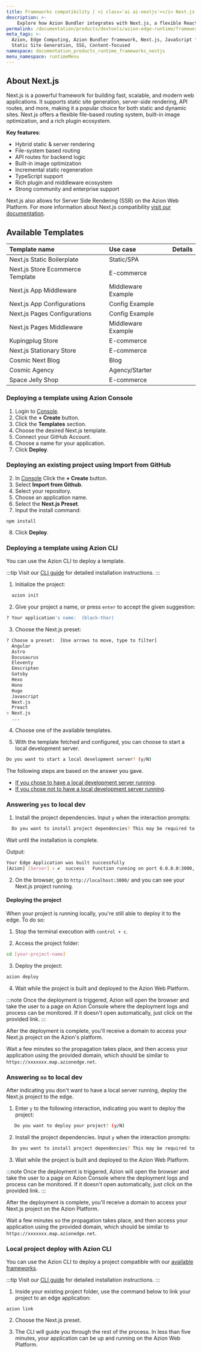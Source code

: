 ```yaml
---
title: Frameworks compatibility | <i class='ai ai-nextjs'></i> Next.js
description: >-
    Explore how Azion Bundler integrates with Next.js, a flexible React framework for building high-performance full-stack web applications.
permalink: /documentation/products/devtools/azion-edge-runtime/frameworks-compatibility/nextjs/
meta_tags: >-
  Azion, Edge Computing, Azion Bundler framework, Next.js, JavaScript frameworks,
  Static Site Generation, SSG, Content-focused
namespace: documentation_products_runtime_frameworks_nextjs
menu_namespace: runtimeMenu
---
```



## About Next.js

Next.js is a powerful framework for building fast, scalable, and modern web applications. It supports static site generation, server-side rendering, API routes, and more, making it a popular choice for both static and dynamic sites. Next.js offers a flexible file-based routing system, built-in image optimization, and a rich plugin ecosystem.

**Key features**:

- Hybrid static & server rendering
- File-system based routing
- API routes for backend logic
- Built-in image optimization
- Incremental static regeneration
- TypeScript support
- Rich plugin and middleware ecosystem
- Strong community and enterprise support

Next.js also allows for Server Side Rendering (SSR) on the Azion Web Platform. For more information about Next.js compatibility [visit our documentation](/en/documentation/devtools/azion-edge-runtime/compatibility/nextjs/).

## Available Templates

| Template name | Use case | Details |
|:-------------|:---------|:-----|
| Next.js Static Boilerplate | Static/SPA | <LinkButton link="/en/documentation/products/templates/nextjs-static-boilerplate/" label="Learn more" severity="secondary" /> |
| Next.js Store Ecommerce Template | E-commerce | <LinkButton link="/en/documentation/products/templates/nextjs-store/" label="Learn more" severity="secondary" /> |
| Next.js App Middleware | Middleware Example | <LinkButton link="/en/documentation/products/templates/nextjs-app-midddleware/" label="Learn more" severity="secondary" /> |
| Next.js App Configurations | Config Example | <LinkButton link="/en/documentation/products/templates/nextjs-app-configurations/" label="Learn more" severity="secondary" /> |
| Next.js Pages Configurations | Config Example | <LinkButton link="/en/documentation/products/templates/nextjs-pages-configurations/" label="Learn more" severity="secondary" /> |
| Next.js Pages Middleware | Middleware Example | <LinkButton link="/en/documentation/products/templates/nextjs-pages-middleware/" label="Learn more" severity="secondary" /> |
| Kupingplug Store| E-commerce | <LinkButton link="/en/documentation/products/templates/kupingplug/" label="Learn more" severity="secondary" /> |
| Next.js Stationary Store | E-commerce | <LinkButton link="/en/documentation/products/templates/stationary-ecommerce/" label="Learn more" severity="secondary" /> |
| Cosmic Next Blog | Blog | <LinkButton link="/en/documentation/products/templates/cosmic-nextjs-blog/" label="Learn more" severity="secondary" /> |
| Cosmic Agency | Agency/Starter | <LinkButton link="/en/documentation/products/templates/cosmic-agency/" label="Learn more" severity="secondary" /> |
| Space Jelly Shop | E-commerce | <LinkButton link="/en/documentation/products/templates/space-jelly-shop/" label="Learn more" severity="secondary" /> |

### Deploying a template using Azion Console

1. Login to [Console](https://console.azion.com).
2. Click the **\+ Create** button.
3. Click the **Templates** section.
4. Choose the desired Next.js template.
5. Connect your GitHub Account.
6. Choose a name for your application.
7. Click **Deploy**.

### Deploying an existing project using Import from GitHub

2. In [Console](https://console.azion.com) Click the **\+ Create** button.
3. Select **Import from Github**.
4. Select your repository.
5. Choose an application name.
6. Select the **Next.js Preset**.
7. Input the install command:

```
npm install
```
8. Click **Deploy**.

### Deploying a template using Azion CLI

You can use the Azion CLI to deploy a template.

:::tip
Visit our [CLI guide](/en/documentation/products/azion-cli/overview/#installing-azion-cli) for detailed installation instructions.
:::

1. Initialize the project:

```sh 
  azion init
```

2. Give your project a name, or press `enter` to accept the given suggestion:

```sh 
? Your application's name:  (black-thor)
```

3. Choose the Next.js preset: 

```sh 
? Choose a preset:  [Use arrows to move, type to filter]
  Angular 
  Astro 
  Docusaurus
  Eleventy
  Emscripten
  Gatsby
  Hexo
  Hono
  Hugo
  Javascript
  Next.js
  Preact
> Next.js
  ...
```

4. Choose one of the available templates.

5. With the template fetched and configured, you can choose to start a local development server.

```sh 
Do you want to start a local development server? (y/N) 
```

The following steps are based on the answer you gave. 

- [If you chose to have a local development server running](/en/documentation/products/devtools/azion-edge-runtime/frameworks-compatibility/nextjs/#answering-yes-to-local-dev).
- [If you chose not to have a local development server running](/en/documentation/products/devtools/azion-edge-runtime/frameworks-compatibility/nextjs/#answering-no-to-local-dev).

### Answering `yes` to local dev

1. Install the project dependencies. Input `y` when the interaction prompts:

```sh 
  Do you want to install project dependencies? This may be required to start local development server (y/N)
```

Wait until the installation is complete.

Output:

```sh
Your Edge Application was built successfully
[Azion] [Server] › ✔  success   Function running on port 0.0.0.0:3000, url: http://localhost:3000
```

2. On the browser, go to `http://localhost:3000/` and you can see your Next.js project running.

#### Deploying the project

When your project is running locally, you're still able to deploy it to the edge. To do so:

1. Stop the terminal execution with `control + c`. 

2. Access the project folder:

```sh
cd [your-project-name] 
```

3. Deploy the project: 

```sh
azion deploy
```

4. Wait while the project is built and deployed to the Azion Web Platform.

:::note 
Once the deployment is triggered, Azion will open the browser and take the user to a page on Azion Console where the deployment logs and process can be monitored. If it doesn't open automatically, just click on the provided link.
::: 

After the deployment is complete, you'll receive a domain to access your Next.js project on the Azion's platform.

Wait a few minutes so the propagation takes place, and then access your application using the provided domain, which should be similar to `https://xxxxxxx.map.azionedge.net`.

### Answering `no` to local dev

After indicating you don't want to have a local server running, deploy the Next.js project to the edge.

1. Enter `y` to the following interaction, indicating you want to deploy the project:

```sh
   Do you want to deploy your project? (y/N) 
```

2. Install the project dependencies. Input `y` when the interaction prompts:

```sh 
  Do you want to install project dependencies? This may be required to deploy your project (y/N)
```

3. Wait while the project is built and deployed to the Azion Web Platform.

:::note 
Once the deployment is triggered, Azion will open the browser and take the user to a page on Azion Console where the deployment logs and process can be monitored. If it doesn't open automatically, just click on the provided link.
::: 
 
After the deployment is complete, you'll receive a domain to access your Next.js project on the Azion Platform.

Wait a few minutes so the propagation takes place, and then access your application using the provided domain, which should be similar to `https://xxxxxxx.map.azionedge.net`.

### Local project deploy with Azion CLI

You can use the Azion CLI to deploy a project compatible with our [available frameworks](/en/documentation/products/devtools/azion-edge-runtime/frameworks-compatibility/).

:::tip
Visit our [CLI guide](/en/documentation/products/azion-cli/overview/#installing-azion-cli) for detailed installation instructions.
:::

1. Inside your existing project folder, use the command below to link your project to an edge application:

```shell
azion link
```

2. Choose the Next.js preset.

3. The CLI will guide you through the rest of the process. In less than five minutes, your application can be up and running on the Azion Web Platform.

